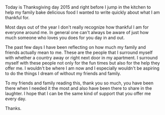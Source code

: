 Today is Thanksgiving day 2015 and right before I jump in the kitchen to help my family bake delicious food I wanted to write quickly about what I am thankful for.

Most days out of the year I don't really recognize how thankful I am for everyone around me. In general one can't always be aware of just how much someone who loves you does for you day in and out.

The past few days I have been reflecting on how much my family and friends actually mean to me. These are the people that I surround myself with whether a country away or right next door in my apartment. I surround myself with these people not only for the fun times but also for the help they offer me. I wouldn't be where I am now and I especially wouldn't be aspiring to do the things I dream of without my friends and family.

To my friends and family reading this, thank you so much, you have been there when I needed it the most and also have been there to share in the laughter. I hope that I can be the same kind of support that you offer me every day.

Thanks.
